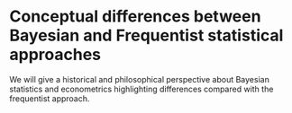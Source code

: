 # Conceptual differences between Bayesian and Frequentist statistical approaches

We will give a historical and philosophical perspective about Bayesian statistics and econometrics highlighting differences compared with the frequentist approach.